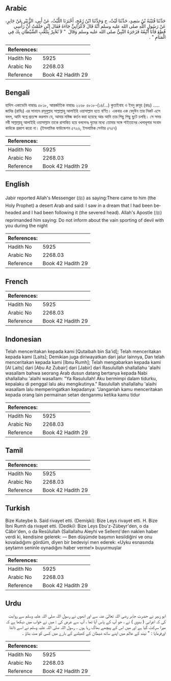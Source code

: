 ## Arabic


<div dir="rtl" lang="ar" style={{fontSize:'larger',backgroundColor:'#f8f9fa',padding:20}}>
حَدَّثَنَا قُتَيْبَةُ بْنُ سَعِيدٍ، حَدَّثَنَا لَيْثٌ، ح وَحَدَّثَنَا ابْنُ رُمْحٍ، أَخْبَرَنَا اللَّيْثُ، عَنْ أَبِي، الزُّبَيْرِ عَنْ جَابِرٍ، عَنْ رَسُولِ اللَّهِ صلى الله عليه وسلم أَنَّهُ قَالَ لأَعْرَابِيٍّ جَاءَهُ فَقَالَ إِنِّي حَلَمْتُ أَنَّ رَأْسِي قُطِعَ فَأَنَا أَتَّبِعُهُ فَزَجَرَهُ النَّبِيُّ صلى الله عليه وسلم وَقَالَ ‏ "‏ لاَ تُخْبِرْ بِتَلَعُّبِ الشَّيْطَانِ بِكَ فِي الْمَنَامِ ‏"‏ ‏.‏
</div>
<div style={{backgroundColor:'#f8f9fa',padding:20, marginBottom: 10}}><table> <thead> <tr> <th>References:</th> <th></th> </tr> </thead> <tbody><tr><td>Hadith No</td><td>5925</td></tr><tr><td>Arabic No</td><td>2268.03</td></tr><tr><td>Reference</td><td>Book 42 Hadith 29</td></tr></tbody></table></div>

## Bengali


<div dir="ltr" lang="bn" style={{fontSize:'larger',backgroundColor:'#f8f9fa',padding:20}}>
হাদিস একাডেমি নাম্বারঃ ৫৮১৮, আন্তর্জাতিক নাম্বারঃ ২২৬৮ ৫৮১৮-(১৪/...) কুতাইবাহ ও ইবনু রুমূহ (রহঃ) ..... জাবির (রাযিঃ) এর সানাদে রসূলুল্লাহ সাল্লাল্লাহু আলাইহি ওয়াসাল্লাম হতে বর্ণিত। একবার এক বেদুঈন তার নিকট এসে বলল, আমি স্বপ্নে প্রত্যক্ষ করলাম যে, আমার মস্তিষ্ক কর্তন করা হয়েছে আর আমি তার পিছু পিছু ছুটে চলছি। সে সময় নবী সাল্লাল্লাহু আলাইহি ওয়াসাল্লাম তাকে রাগাম্বিত হয়ে বললেনঃ ঘুমের মধ্যে তোমার সঙ্গে শাইতানের খেলাধূলার সংবাদ কাউকে প্রকাশ করো না। (ইসলামিক ফাউন্ডেশন ৫৭২৬, ইসলামিক সেন্টার ৫৭৫৭)
</div>
<div style={{backgroundColor:'#f8f9fa',padding:20, marginBottom: 10}}><table> <thead> <tr> <th>References:</th> <th></th> </tr> </thead> <tbody><tr><td>Hadith No</td><td>5925</td></tr><tr><td>Arabic No</td><td>2268.03</td></tr><tr><td>Reference</td><td>Book 42 Hadith 29</td></tr></tbody></table></div>

## English


<div dir="ltr" lang="en" style={{fontSize:'larger',backgroundColor:'#f8f9fa',padding:20}}>
Jabir reported Allah's Messenger (ﷺ) as saying:There came to him (the Holy Prophet) a desert Arab and said: I saw in a dream that I had been beheaded and I had been following it (the severed head). Allah's Apostle (ﷺ) reprimanded him saying: Do not inform about the vain sporting of devil with you during the night
</div>
<div style={{backgroundColor:'#f8f9fa',padding:20, marginBottom: 10}}><table> <thead> <tr> <th>References:</th> <th></th> </tr> </thead> <tbody><tr><td>Hadith No</td><td>5925</td></tr><tr><td>Arabic No</td><td>2268.03</td></tr><tr><td>Reference</td><td>Book 42 Hadith 29</td></tr></tbody></table></div>

## French


<div dir="ltr" lang="fr" style={{fontSize:'larger',backgroundColor:'#f8f9fa',padding:20}}>

</div>
<div style={{backgroundColor:'#f8f9fa',padding:20, marginBottom: 10}}><table> <thead> <tr> <th>References:</th> <th></th> </tr> </thead> <tbody><tr><td>Hadith No</td><td>5925</td></tr><tr><td>Arabic No</td><td>2268.03</td></tr><tr><td>Reference</td><td>Book 42 Hadith 29</td></tr></tbody></table></div>

## Indonesian


<div dir="ltr" lang="id" style={{fontSize:'larger',backgroundColor:'#f8f9fa',padding:20}}>
Telah menceritakan kepada kami [Qutaibah bin Sa'id]; Telah menceritakan kepada kami [Laits]; Demikian juga diriwayatkan dari jalur lainnya, Dan telah menceritakan kepada kami [Ibnu Rumh]; Telah mengabarkan kepada kami [Al Laits] dari [Abu Az Zubair] dari [Jabir] dari Rasulullah shallallahu 'alaihi wasallam bahwa seorang Arab dusun datang bertanya kepada Nabi shallallahu 'alaihi wasallam: "Ya Rasulullah! Aku bermimpi dalam tidurku, kepalaku di penggal lalu aku mengikutinya." Rasulullah shallallahu 'alaihi wasallam lalu memperingatkan kepadanya: "Janganlah kamu menceritakan kepada orang lain permainan setan denganmu ketika kamu tidur
</div>
<div style={{backgroundColor:'#f8f9fa',padding:20, marginBottom: 10}}><table> <thead> <tr> <th>References:</th> <th></th> </tr> </thead> <tbody><tr><td>Hadith No</td><td>5925</td></tr><tr><td>Arabic No</td><td>2268.03</td></tr><tr><td>Reference</td><td>Book 42 Hadith 29</td></tr></tbody></table></div>

## Tamil


<div dir="ltr" lang="ta" style={{fontSize:'larger',backgroundColor:'#f8f9fa',padding:20}}>

</div>
<div style={{backgroundColor:'#f8f9fa',padding:20, marginBottom: 10}}><table> <thead> <tr> <th>References:</th> <th></th> </tr> </thead> <tbody><tr><td>Hadith No</td><td>5925</td></tr><tr><td>Arabic No</td><td>2268.03</td></tr><tr><td>Reference</td><td>Book 42 Hadith 29</td></tr></tbody></table></div>

## Turkish


<div dir="ltr" lang="tr" style={{fontSize:'larger',backgroundColor:'#f8f9fa',padding:20}}>
Bize Kuteybe b. Said rivayet etti. (Demişki): Bize Leys rivayet etti. H. Bize İbni Rumh da rivayet etti. (Dediki): Bize Leys Ebu'z-Zübeyr'den, o da Câbir'den, o da Resûlullah (Sallallahu Aleyhi ve Sellem)'den naklen haber verdi ki, kendisine gelerek: — Ben düşümde başımın kesildiğini ve onu kovaladığımı gördüm, diyen bir bedeviyi men ederek: «Uyku esnasında şeytamn seninle oynadığını haber verme!» buyurmuşlar
</div>
<div style={{backgroundColor:'#f8f9fa',padding:20, marginBottom: 10}}><table> <thead> <tr> <th>References:</th> <th></th> </tr> </thead> <tbody><tr><td>Hadith No</td><td>5925</td></tr><tr><td>Arabic No</td><td>2268.03</td></tr><tr><td>Reference</td><td>Book 42 Hadith 29</td></tr></tbody></table></div>

## Urdu


<div dir="rtl" lang="ur" style={{fontSize:'larger',backgroundColor:'#f8f9fa',padding:20}}>
ابو زبیر نے حضرت جابر رضی اللہ تعالیٰ عنہ سے اور انھوں نے رسول اللہ صلی اللہ علیہ وسلم سے روایت کی کہ اعرابی ( بدوی ) نے ، جو آپ کے پاس آیا تھا ، آپ سے عرض کی : میں نے خواب میں دیکھا ہے کہ میرا سرکٹ گیا ہے اور میں اس کے پیچھے بھاگ رہا ہوں ۔ رسول اللہ صلی اللہ علیہ وسلم نے اسے ڈانٹا اورفرمایا : " نیند کے عالم میں اپنے ساتھ شیطان کے کھیلنے کے بارے میں کسی کو مت بتاؤ ۔
</div>
<div style={{backgroundColor:'#f8f9fa',padding:20, marginBottom: 10}}><table> <thead> <tr> <th>References:</th> <th></th> </tr> </thead> <tbody><tr><td>Hadith No</td><td>5925</td></tr><tr><td>Arabic No</td><td>2268.03</td></tr><tr><td>Reference</td><td>Book 42 Hadith 29</td></tr></tbody></table></div>